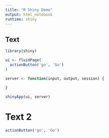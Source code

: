 ```yaml
---
title: "R Shiny Demo"
output: html_notebook
runtime: shiny
---
```


## Text

```r
library(shiny)

ui <- fluidPage(
  actionButton('go', 'Go') 
)

server <- function(input, output, session) {
  
}

shinyApp(ui, server)
```

# Text 2

```r
actionButton('go', 'Go')
```